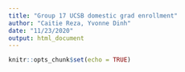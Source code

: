 ```yaml
---
title: "Group 17 UCSB domestic grad enrollment"
author: "Caitie Reza, Yvonne Dinh"
date: "11/23/2020"
output: html_document
---
```


```r
knitr::opts_chunk$set(echo = TRUE)
```

